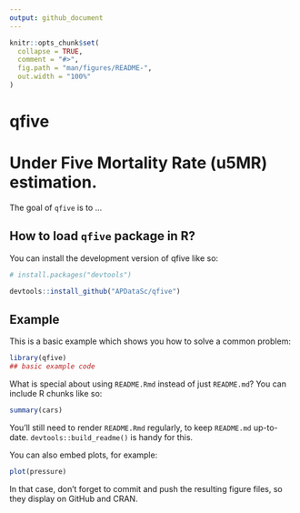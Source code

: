 ```yaml
---
output: github_document
---
```


<!-- README.md is generated from README.Rmd. Please edit that file -->

```r
knitr::opts_chunk$set(
  collapse = TRUE,
  comment = "#>",
  fig.path = "man/figures/README-",
  out.width = "100%"
)
```

# qfive

# Under Five Mortality Rate (u5MR) estimation.

<!-- badges: start -->

<!-- badges: end -->

The goal of `qfive` is to ...

## How to load `qfive` package in R?

You can install the development version of qfive like so:

``` r
# install.packages("devtools")

devtools::install_github("APDataSc/qfive")
```

## Example

This is a basic example which shows you how to solve a common problem:

```r
library(qfive)
## basic example code
```

What is special about using `README.Rmd` instead of just `README.md`? You can include R chunks like so:

```r
summary(cars)
```

You'll still need to render `README.Rmd` regularly, to keep `README.md` up-to-date. `devtools::build_readme()` is handy for this.

You can also embed plots, for example:

```r
plot(pressure)
```

In that case, don't forget to commit and push the resulting figure files, so they display on GitHub and CRAN.
